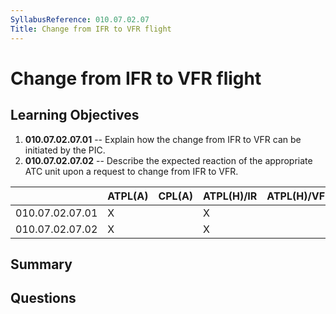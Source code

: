 ```yaml
---
SyllabusReference: 010.07.02.07
Title: Change from IFR to VFR flight
---
```


# Change from IFR to VFR flight

## Learning Objectives

1.  **010.07.02.07.01** -- Explain how the change from IFR to VFR can be
    initiated by the PIC.
2.  **010.07.02.07.02** -- Describe the expected reaction of the appropriate ATC
    unit upon a request to change from IFR to VFR.

|                 | ATPL(A) | CPL(A) | ATPL(H)/IR | ATPL(H)/VFR | CPL(H) | IR | CBIR(A) |
| --------------- | ------- | ------ | ---------- | ----------- | ------ | -- | ------- |
| 010.07.02.07.01 | X       |        | X          |             |        | X  | X       |
| 010.07.02.07.02 | X       |        | X          |             |        | X  | X       |

## Summary

## Questions
